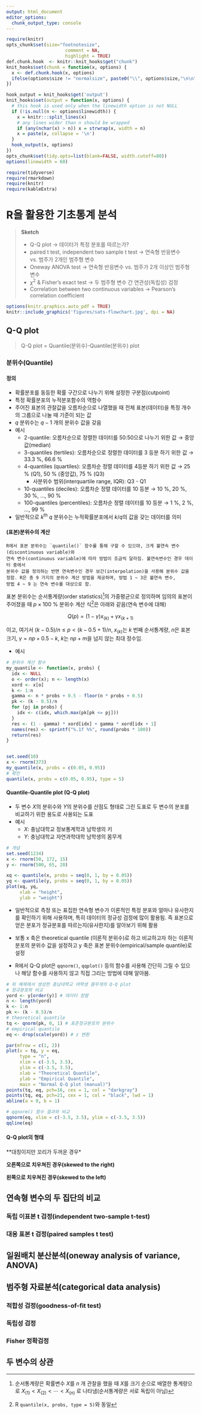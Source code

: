 ```yaml
---
output: html_document
editor_options: 
  chunk_output_type: console
---
```


```r
require(knitr)
opts_chunk$set(size="footnotesize",
                      comment = NA,
                      highlight = TRUE)
def.chunk.hook  <- knitr::knit_hooks$get("chunk")
knit_hooks$set(chunk = function(x, options) {
  x <- def.chunk.hook(x, options)
  ifelse(options$size != "normalsize", paste0("\\", options$size,"\n\n", x, "\n\n \\normalsize"), x)
})

hook_output = knit_hooks$get('output')
knit_hooks$set(output = function(x, options) {
  # this hook is used only when the linewidth option is not NULL
  if (!is.null(n <- options$linewidth)) {
    x = knitr:::split_lines(x)
    # any lines wider than n should be wrapped
    if (any(nchar(x) > n)) x = strwrap(x, width = n)
    x = paste(x, collapse = '\n')
  }
  hook_output(x, options)
})
opts_chunk$set(tidy.opts=list(blank=FALSE, width.cutoff=80))
options(linewidth = 60)

```


```r
require(tidyverse)
require(rmarkdown)
require(knitr)
require(kableExtra)

```

# R을 활용한 기초통계 분석{#basic-stat-analysis}


> **Sketch**
>
> - Q-Q plot $\rightarrow$ 데이터가 특정 분포를 따르는가? 
> - paired t test, independent two sample t test $\rightarrow$ 연속형 반응변수 vs. 범주가 2개인 범주형 변수
> - Oneway ANOVA test $\rightarrow$ 연속형 반응변수 vs. 범주가 2개 이상인 범주형 변수
> - $\chi^2$ & Fisher's exact test $\rightarrow$ 두 범주형 변수 간 연관성(독립성) 검정
> - Correlation between two continuous variables $\rightarrow$ Pearson's correlation coefficient


```r
options(knitr.graphics.auto_pdf = TRUE)
knitr::include_graphics('figures/sats-flowchart.jpg', dpi = NA)

```


## Q-Q plot {#qqplot}

> Q-Q plot = Quantile(분위수)-Quantile(분위수) plot


### 분위수(Quantile) {#quantile-def}


#### 정의 {#quantile-definition .unnumbered}

- 확률분포를 동등한 확률 구간으로 나누기 위해 설정한 구분점(cutpoint)
- 특정 확률분포의 누적분포함수의 역함수
- 주어진 표본의 관찰값을 오름차순으로 나열했을 때 전체 표본(데이터)을 특정 개수의 그룹으로 나눌 때 기준이 되는 값
- $q$ 분위수는 $q-1$ 개의 분위수 값을 갖음
- 예시
   - 2-quantile: 오름차순으로 정렬한 데이터를 50:50으로 나누기 위한 값 $\rightarrow$ 중앙값(median)
   - 3-quantiles (tertiles):  오름차순으로 정렬한 데이터를 3 등분 하기 위한 값 $\rightarrow$ 33.3 %, 66.6 %
   - 4-quantiles (quartiles): 오름차순 정렬 데이터를 4등분 하기 위한 값 $\rightarrow$ 25 % (Q1), 50 % (중앙값), 75 % (Q3)
      - 사분위수 범위(interquartile range, IQR): Q3 - Q1
   - 10-quantiles (deciles): 오름차순 정렬 데이터를 10 등분 $\rightarrow$ 10 %, 20 %, 30 %, ..., 90 %
   - 100-quantiles (percentiles): 오름차순 정렬 데이터를 10 등분 $\rightarrow$ 1 %, 2 %, ..., 99 %
- 일반적으로 $k^{\mathrm{th}}$ $q$ 분위수는 누적확률분포에서 $k/q$의 값을 갖는 데이터를 의미


#### (표본)분위수의 계산 {.unnumbered}


```block2
R에서 표본 분위수는 `quantile()` 함수룰 통해 구할 수 있으먀, 크게 불연속 변수(discontinuous variable)와 
연속 변수(continuous variable)에 따라 방법이 조금씩 달라짐. 불연속변수인 경우 데이터 중에서
분위수 값을 정의하는 반면 연속변수인 경우 보간(interpolation)을 사용해 분위수 값을 정함. R은 총 9 가지의 분위수 계산 방법을 제공하며, 방법 1 ~ 3은 불연속 변수, 
방법 4 ~ 9 는 연속 변수를 대상으로 함. 

```


표본 분위수는 순서통계량(order statistics)^[순서통계량은 확률변수 $X$를 $n$ 개 관찰을 했을 때 $X$를 크기 순으로 배열한 통계량으로 $X_{(1)} < X_{(2)} < \cdots <X_{(n)}$ 로 나타냄(순서통계량은 서로 독립이 아님)]의 가중평균으로 정의하며 임의의 표본이 주어졌을 때 $p \times 100$ %  분위수 계산 식^[R `quantile(x, probs, type = 5)`와 동일]은 아래와 같음(연속 변수에 대해)


$$
Q(p) = (1 - \gamma) x_{(k)} + \gamma x_{(k+1)}
$$


이고, 여기서 $(k - 0.5)/n \leq p < (k - 0.5 +1)/n$, $x_{(k)}$는 $k$ 번째 순서통계량, $n$은 표본크기, $\gamma = np + 0.5 - k$, $k$는 $np + m$을 넘지 않는 최대 정수임. 


- 예시 


```r
# 분위수 계산 함수 
my_quantile <- function(x, probs) {
  idx <- NULL
  o <- order(x); n <- length(x)
  xord <- x[o]
  k <- 1:n
  gamma <- n * probs + 0.5 - floor(n * probs + 0.5)
  pk <- (k - 0.5)/n
  for (pj in probs) {
    idx <- c(idx, which.max(pk[pk <= pj]))
  }
  res <- (1 - gamma) * xord[idx] + gamma * xord[idx + 1]
  names(res) <- sprintf("%.1f %%", round(probs * 100))
  return(res)
}


set.seed(10)
x <- rnorm(373)
my_quantile(x, probs = c(0.05, 0.95))
# 확인
quantile(x, probs = c(0.05, 0.95), type = 5)


```


#### Quantile-Quantile plot (Q-Q plot) {.unnumbered}


- 두 변수 $X$의 분위수와 $Y$의 분위수를 산점도 형태로 그린 도표로 두 변수의 분포를 비교하기 위한 용도로 사용되는 도표
- 예시
   - $X$: 충남대학교 정보통계학과 남학생의 키
   - $Y$: 충남대학교 자연과학대학 남학생의 몸무게

```r
# 개념
set.seed(1234)
x <- rnorm(50, 172, 15)
y <- rnorm(500, 65, 20)

xq <- quantile(x, probs = seq(0, 1, by = 0.05))
yq <- quantile(y, probs = seq(0, 1, by = 0.05))
plot(xq, yq, 
     xlab = "height", 
     ylab = "weight")

```


- 일반적으로 측정 또는 표집한 연속형 변수가 이론적인 특정 분포와 얼마나 유사한지를 확인하기 위해 사용하며, 특히 데이터의 정규성 검정에 많이 활용됨. 
즉 표본으로 얻은 분포가 정규분포를 따르는지(유사한지)를 알아보기 위해 활용

- 보통 x 축은 theoretical quantile (이론적 분위수)로 하고 비교하고자 하는 이론적 분포의 분위수 값을 설정하고 y 축은 표본 분위수(empirical/sample quantile)로 설정 

- R에서 Q-Q plot은 `qqnorm()`, `qqplot()` 등의 함수를 사용해 간단히 그릴 수 있으나 해당 함수를 사용하지 않고 직접 그리는 방법에 대해 알아봄. 


```r
# 위 예제에서 생성한 충남대학교 여학생 몸무게의 Q-Q plot
# 정규분포와 비교
yord <- y[order(y)] # 데이터 정렬
n <- length(yord)
k <- 1:n
pk <- (k - 0.5)/n
# theoretical quantile
tq <- qnorm(pk, 0, 1) # 표준정규분포의 분위수
# empirical quantile
eq <- drop(scale(yord)) # z 변환

par(mfrow = c(1, 2))
plot(x = tq, y = eq, 
     type = "n", 
     xlim = c(-3.5, 3.5), 
     ylim = c(-3.5, 3.5), 
     xlab = "Theoretical Quantile", 
     ylab = "Empirical Quantile", 
     main = "Normal Q-Q plot (manual)")
points(tq, eq, pch=16, cex = 1, col = "darkgray")
points(tq, eq, pch=21, cex = 1, col = "black", lwd = 1)
abline(a = 0, b = 1)

# qqnorm() 함수 결과와 비교
qqnorm(eq, xlim = c(-3.5, 3.5), ylim = c(-3.5, 3.5))
qqline(eq)


```


#### Q-Q plot의 형태 {.unnumbered}


**대칭이지만 꼬리가 두꺼운 경우*


**오른쪽으로 치우쳐진 경우(skewed to the right)**


**왼쪽으로 치우쳐진 경우(skewed to the left)**



## 연속형 변수의 두 집단의 비교 {#two-group-comp}


### 독립 이표본 t 검정(independent two-sample t-test)


### 대응 표본 t 검정(paired samples t test)


## 일원배치 분산분석(oneway analysis of variance, ANOVA)


## 범주형 자료분석(categorical data analysis)


### 적합성 검정(goodness-of-fit test)


### 독립성 검정


### Fisher 정확검정


## 두 변수의 상관



